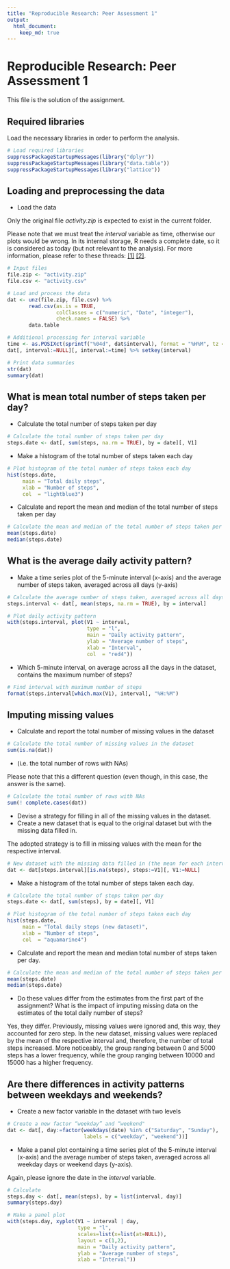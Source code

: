 ```yaml
---
title: "Reproducible Research: Peer Assessment 1"
output: 
  html_document:
    keep_md: true
---
```



# Reproducible Research: Peer Assessment 1
This file is the solution of the assignment.


## Required libraries
Load the necessary libraries in order to perform the analysis.

```r
# Load required libraries
suppressPackageStartupMessages(library("dplyr"))
suppressPackageStartupMessages(library("data.table"))
suppressPackageStartupMessages(library("lattice"))
```

## Loading and preprocessing the data
* Load the data

Only the original file *activity.zip* is expected to exist
in the current folder.

Please note that we must treat the *interval*
variable as time, otherwise our plots would be wrong.
In its internal storage, R needs a complete date, so it is
considered as today (but not relevant to the analysis).
For more information, please refer to these threads: 
[[1]](https://class.coursera.org/repdata-036/forum/thread?thread_id=29)
[[2]](https://class.coursera.org/repdata-036/forum/thread?thread_id=22).

```r
# Input files
file.zip <- "activity.zip"
file.csv <- "activity.csv"

# Load and process the data
dat <- unz(file.zip, file.csv) %>%
       read.csv(as.is = TRUE,
                colClasses = c("numeric", "Date", "integer"),
                check.names = FALSE) %>%
       data.table

# Additional processing for interval variable
time <- as.POSIXct(sprintf("%04d", dat$interval), format = "%H%M", tz = "GMT")
dat[, interval:=NULL][, interval:=time] %>% setkey(interval)

# Print data summaries
str(dat)
summary(dat)
```


## What is mean total number of steps taken per day?
* Calculate the total number of steps taken per day
```r
# Calculate the total number of steps taken per day
steps.date <- dat[, sum(steps, na.rm = TRUE), by = date][, V1]
```

* Make a histogram of the total number of steps taken each day
```r
# Plot histogram of the total number of steps taken each day
hist(steps.date,
     main = "Total daily steps",
     xlab = "Number of steps",
     col  = "lightblue3")
```

* Calculate and report the mean and median of the total number of steps taken per day
```r
# Calculate the mean and median of the total number of steps taken per day
mean(steps.date)
median(steps.date)
```


## What is the average daily activity pattern?
* Make a time series plot of the 5-minute interval (x-axis) and the average
number of steps taken, averaged across all days (y-axis)
```r
# Calculate the average number of steps taken, averaged across all days
steps.interval <- dat[, mean(steps, na.rm = TRUE), by = interval]

# Plot daily activity pattern
with(steps.interval, plot(V1 ~ interval,
                          type = "l",
                          main = "Daily activity pattern",
                          ylab = "Average number of steps",
                          xlab = "Interval",
                          col  = "red4"))
```
* Which 5-minute interval, on average across all the days in the dataset,
contains the maximum number of steps?
```r
# Find interval with maximum number of steps
format(steps.interval[which.max(V1), interval], "%H:%M")
```


## Imputing missing values
* Calculate and report the total number of missing values in the dataset
```r
# Calculate the total number of missing values in the dataset
sum(is.na(dat))
```
* (i.e. the total number of rows with NAs)

Please note that this a different question
(even though, in this case, the answer is the same).
```r
# Calculate the total number of rows with NAs
sum(! complete.cases(dat))
```

* Devise a strategy for filling in all of the missing values in the dataset.
* Create a new dataset that is equal to the original dataset but with the
missing data filled in.

The adopted strategy is to fill in missing values with the mean for the
respective interval.
```r
# New dataset with the missing data filled in (the mean for each interval)
dat <- dat[steps.interval][is.na(steps), steps:=V1][, V1:=NULL]
```

* Make a histogram of the total number of steps taken each day.
```r
# Calculate the total number of steps taken per day
steps.date <- dat[, sum(steps), by = date][, V1]

# Plot histogram of the total number of steps taken each day
hist(steps.date,
     main = "Total daily steps (new dataset)",
     xlab = "Number of steps",
     col  = "aquamarine4")
```

* Calculate and report the mean and median total number of steps taken per day.
```r
# Calculate the mean and median of the total number of steps taken per day
mean(steps.date)
median(steps.date)
```

* Do these values differ from the estimates from the first part of
the assignment?
What is the impact of imputing missing data on the estimates of the total
daily number of steps?

Yes, they differ. 
Previously, missing values were ignored and, this way, they accounted for zero step. In the new dataset, missing values were replaced by the mean of the respective interval and, therefore, the number of total steps increased. More noticeably, the group ranging between 0 and 5000 steps has a lower frequency, while the group ranging between 10000 and 15000 has a higher frequency.

## Are there differences in activity patterns between weekdays and weekends?
* Create a new factor variable in the dataset with two levels
```r
# Create a new factor “weekday” and “weekend"
dat <- dat[, day:=factor(weekdays(date) %in% c("Saturday", "Sunday"),
                         labels = c("weekday", "weekend"))]
```

* Make a panel plot containing a time series plot of the 5-minute
interval (x-axis) and the average number of steps taken, averaged
across all weekday days or weekend days (y-axis).

Again, please ignore the date in the *interval* variable.

```r
# Calculate
steps.day <- dat[, mean(steps), by = list(interval, day)]
summary(steps.day)

# Make a panel plot
with(steps.day, xyplot(V1 ~ interval | day,
                       type = "l",
                       scales=list(x=list(at=NULL)),
                       layout = c(1,2),
                       main = "Daily activity pattern",
                       ylab = "Average number of steps",
                       xlab = "Interval"))
```

